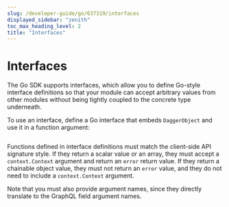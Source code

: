 ```yaml
---
slug: /developer-guide/go/637319/interfaces
displayed_sidebar: "zenith"
toc_max_heading_level: 2
title: "Interfaces"
---
```



# Interfaces

<PartialExperimentalDocs />

The Go SDK supports interfaces, which allow you to define Go-style interface
definitions so that your module can accept arbitrary values from other modules
without being tightly coupled to the concrete type underneath.

To use an interface, define a Go interface that embeds `DaggerObject` and use
it in a function argument:

```go file=./snippets/interfaces/main.go
```

Functions defined in interface definitions must match the client-side API
signature style. If they return a scalar value or an array, they must accept a
`context.Context` argument and return an `error` return value. If they return a
chainable object value, they must not return an `error` value, and they do not need
to include a `context.Context` argument.

Note that you must also provide argument names, since they directly translate
to the GraphQL field argument names.
